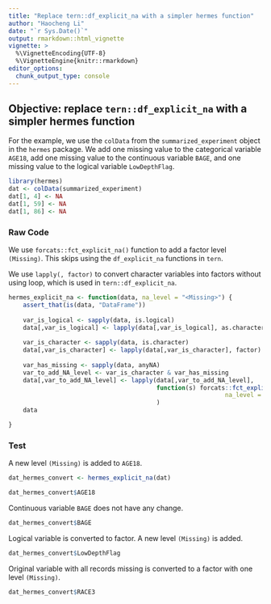 ```yaml
---
title: "Replace tern::df_explicit_na with a simpler hermes function"
author: "Haocheng Li"
date: "`r Sys.Date()`"
output: rmarkdown::html_vignette
vignette: >
  %\VignetteEncoding{UTF-8}
  %\VignetteEngine{knitr::rmarkdown}
editor_options: 
  chunk_output_type: console
---
```


## Objective: replace `tern::df_explicit_na` with a simpler hermes function
 
For the example, we use the `colData` from the `summarized_experiment` object in the `hermes` package. We add one missing value to the categorical variable `AGE18`, add one missing value to the continuous variable `BAGE`, and one missing value to the logical variable `LowDepthFlag`.

```r
library(hermes)
dat <- colData(summarized_experiment)
dat[1, 4] <- NA
dat[1, 59] <- NA
dat[1, 86] <- NA
```

### Raw Code
We use `forcats::fct_explicit_na()` function to add a factor level `(Missing)`. This skips using the `df_explicit_na` functions in `tern`.

We use `lapply(, factor)` to convert character variables into factors without using loop, which is used in `tern::df_explicit_na`.

```r
hermes_explicit_na <- function(data, na_level = "<Missing>") {
    assert_that(is(data, "DataFrame"))
  
    var_is_logical <- sapply(data, is.logical)
    data[,var_is_logical] <- lapply(data[,var_is_logical], as.character)
      
    var_is_character <- sapply(data, is.character)
    data[,var_is_character] <- lapply(data[,var_is_character], factor)
    
    var_has_missing <- sapply(data, anyNA)
    var_to_add_NA_level <- var_is_character & var_has_missing
    data[,var_to_add_NA_level] <- lapply(data[,var_to_add_NA_level], 
                                         function(s) forcats::fct_explicit_na(s, 
                                                            na_level = na_level)       
                                         )
    data

}

```

### Test
A new level `(Missing)` is added to `AGE18`.
```r
dat_hermes_convert <- hermes_explicit_na(dat)

dat_hermes_convert$AGE18
```

Continuous variable `BAGE` does not have any change.
```r
dat_hermes_convert$BAGE
```

Logical variable is converted to factor. A new level `(Missing)` is added.
```r
dat_hermes_convert$LowDepthFlag
```

Original variable with all records missing is converted to a factor with one level `(Missing)`.
```r
dat_hermes_convert$RACE3
```
